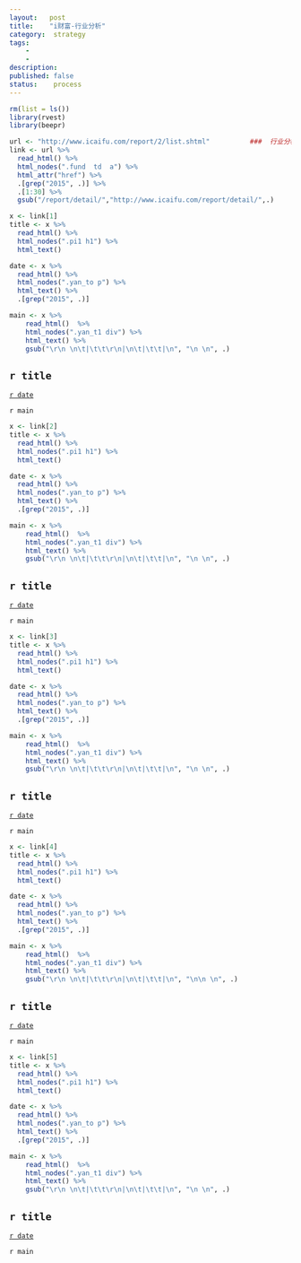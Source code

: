 ```yaml
---
layout:   post
title:    "i财富-行业分析"
category:  strategy
tags:     
    -  
    -   
description: 
published: false
status:    process
---
```



```r
rm(list = ls())
library(rvest)
library(beepr)
```

```r
url <- "http://www.icaifu.com/report/2/list.shtml"          ###  行业分析
link <- url %>% 
  read_html() %>% 
  html_nodes(".fund  td  a") %>% 
  html_attr("href") %>% 
  .[grep("2015", .)] %>% 
  .[1:30] %>%
  gsub("/report/detail/","http://www.icaifu.com/report/detail/",.)
```

```r
x <- link[1]
title <- x %>%
  read_html() %>%
  html_nodes(".pi1 h1") %>% 
  html_text()

date <- x %>%
  read_html() %>%
  html_nodes(".yan_to p") %>% 
  html_text() %>%
  .[grep("2015", .)]

main <- x %>%
    read_html()  %>% 
    html_nodes(".yan_t1 div") %>% 
    html_text() %>%
    gsub("\r\n \n\t|\t\t\r\n|\n\t|\t\t|\n", "\n \n", .)
```

## `r title`
[`r date`](`r x`)

<p> `r main` <p>


```r
x <- link[2]
title <- x %>%
  read_html() %>%
  html_nodes(".pi1 h1") %>% 
  html_text()

date <- x %>%
  read_html() %>%
  html_nodes(".yan_to p") %>% 
  html_text() %>%
  .[grep("2015", .)]

main <- x %>%
    read_html()  %>% 
    html_nodes(".yan_t1 div") %>% 
    html_text() %>%
    gsub("\r\n \n\t|\t\t\r\n|\n\t|\t\t|\n", "\n \n", .)
```

## `r title`
[`r date`](`r x`)

<p> `r main` <p>



```r
x <- link[3]
title <- x %>%
  read_html() %>%
  html_nodes(".pi1 h1") %>% 
  html_text()

date <- x %>%
  read_html() %>%
  html_nodes(".yan_to p") %>% 
  html_text() %>%
  .[grep("2015", .)]

main <- x %>%
    read_html()  %>% 
    html_nodes(".yan_t1 div") %>% 
    html_text() %>%
    gsub("\r\n \n\t|\t\t\r\n|\n\t|\t\t|\n", "\n \n", .)
```

## `r title`
[`r date`](`r x`)

<p> `r main` <p>


```r
x <- link[4]
title <- x %>%
  read_html() %>%
  html_nodes(".pi1 h1") %>% 
  html_text()

date <- x %>%
  read_html() %>%
  html_nodes(".yan_to p") %>% 
  html_text() %>%
  .[grep("2015", .)]

main <- x %>%
    read_html()  %>% 
    html_nodes(".yan_t1 div") %>% 
    html_text() %>%
    gsub("\r\n \n\t|\t\t\r\n|\n\t|\t\t|\n", "\n\n \n", .)
```

## `r title`
[`r date`](`r x`)

<p> `r main` <p>


```r
x <- link[5]
title <- x %>%
  read_html() %>%
  html_nodes(".pi1 h1") %>% 
  html_text()

date <- x %>%
  read_html() %>%
  html_nodes(".yan_to p") %>% 
  html_text() %>%
  .[grep("2015", .)]

main <- x %>%
    read_html()  %>% 
    html_nodes(".yan_t1 div") %>% 
    html_text() %>%
    gsub("\r\n \n\t|\t\t\r\n|\n\t|\t\t|\n", "\n \n", .)
```

## `r title`
[`r date`](`r x`)

<p> `r main` <p>


